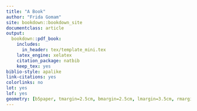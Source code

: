 ```yaml
---
title: "A Book"
author: "Frida Gomam"
site: bookdown::bookdown_site
documentclass: article
output:
  bookdown::pdf_book: 
    includes:
      in_header: tex/template_mini.tex
    latex_engine: xelatex
    citation_package: natbib
    keep_tex: yes
biblio-style: apalike
link-citations: yes
colorlinks: no
lot: yes
lof: yes
geometry: [b5paper, tmargin=2.5cm, bmargin=2.5cm, lmargin=3.5cm, rmargin=2.5cm]
---
```

